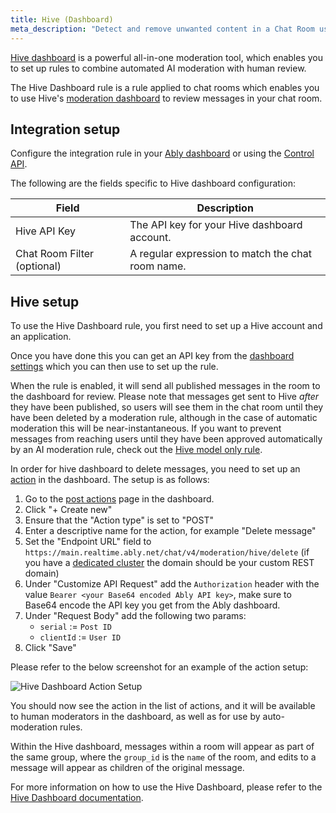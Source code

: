 ```yaml
---
title: Hive (Dashboard)
meta_description: "Detect and remove unwanted content in a Chat Room using Hive AI, providing human moderators a place to review and act on content."
---
```


[Hive dashboard](https://hivemoderation.com/dashboard) is a powerful all-in-one moderation tool, which enables you to set up rules to combine automated AI moderation with human review.

The Hive Dashboard rule is a rule applied to chat rooms which enables you to use Hive's [moderation dashboard](https://docs.thehive.ai/docs/what-is-the-moderation-dashboard) to review messages in your chat room.

## Integration setup <a id="setup"/>

Configure the integration rule in your [Ably dashboard](https://ably.com/accounts/any/apps/any/integrations) or using the [Control API](/docs/platform/account/control-api).

The following are the fields specific to Hive dashboard configuration:

| Field | Description |
| ----- | ----------- |
| Hive API Key | The API key for your Hive dashboard account. |
| Chat Room Filter (optional) | A regular expression to match the chat room name. |

## Hive setup <a id="hive_setup"/>

To use the Hive Dashboard rule, you first need to set up a Hive account and an application.

Once you have done this you can get an API key from the [dashboard settings](https://dashboard.thehive.ai/app/_/settings/api_keys) which you can then use to set up the rule.

When the rule is enabled, it will send all published messages in the room to the dashboard for review.
Please note that messages get sent to Hive _after_ they have been published, so users will see them in the chat room until they have been deleted by a moderation rule, although in the case of automatic moderation this will be near-instantaneous.
If you want to prevent messages from reaching users until they have been approved automatically by an AI moderation rule, check out the [Hive model only rule](/docs/chat/rooms/moderation/hive-model-only).

In order for hive dashboard to delete messages, you need to set up an [action](https://docs.thehive.ai/docs/actions) in the dashboard.
The setup is as follows:

1. Go to the [post actions](https://dashboard.thehive.ai/app/_/actions/post) page in the dashboard.
2. Click "+ Create new"
3. Ensure that the "Action type" is set to "POST"
4. Enter a descriptive name for the action, for example "Delete message"
5. Set the "Endpoint URL" field to `https://main.realtime.ably.net/chat/v4/moderation/hive/delete` (if you have a [dedicated cluster](https://ably.com/docs/platform/account/enterprise-customization#setting-up-a-custom-environment) the domain should be your custom REST domain)
6. Under "Customize API Request" add the `Authorization` header with the value `Bearer <your Base64 encoded Ably API key>`, make sure to Base64 encode the API key you get from the Ably dashboard.
7. Under "Request Body" add the following two params:
   * `serial` := `Post ID`
   * `clientId` := `User ID`
8. Click "Save"

Please refer to the below screenshot for an example of the action setup:

![Hive Dashboard Action Setup](../../../../../images/content/screenshots/hive-dashboard-rule/hive-dashboard-action-setup.png)

You should now see the action in the list of actions, and it will be available to human moderators in the dashboard, as well as for use by auto-moderation rules.

Within the Hive dashboard, messages within a room will appear as part of the same group, where the `group_id` is the `name` of the room, and edits to a message will appear as children of the original message.

For more information on how to use the Hive Dashboard, please refer to the [Hive Dashboard documentation](https://docs.thehive.ai/docs/what-is-the-moderation-dashboard).
